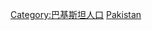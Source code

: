 {{Commonscat|Ethnic groups in Pakistan}}

[[Category:巴基斯坦人口|Category:巴基斯坦人口]]
[[Category:亚洲各国族群|Pakistan]]
